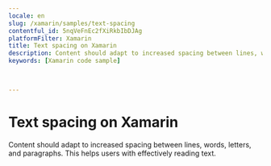 ```yaml
---
locale: en
slug: /xamarin/samples/text-spacing
contentful_id: 5nqVeFnEc2fXiRkbIbDJAg
platformFilter: Xamarin
title: Text spacing on Xamarin
description: Content should adapt to increased spacing between lines, words, letters, and paragraphs.
keywords: [Xamarin code sample]


	
---
```


# Text spacing on Xamarin

Content should adapt to increased spacing between lines, words, letters, and paragraphs. This helps users with effectively reading text.

<CodeSample id="text-spacing" locale="en" platform="xamarin"/>